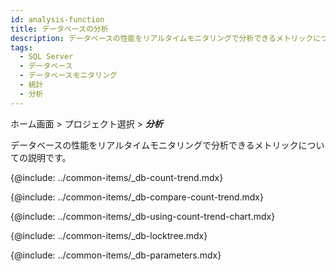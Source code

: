 ```yaml
---
id: analysis-function
title: データベースの分析
description: データベースの性能をリアルタイムモニタリングで分析できるメトリックについての説明です。
tags:
  - SQL Server
  - データベース
  - データベースモニタリング
  - 統計
  - 分析
---
```


ホーム画面 > プロジェクト選択 > **_分析_**

データベースの性能をリアルタイムモニタリングで分析できるメトリックについての説明です。

{@include: ../common-items/_db-count-trend.mdx} 

{@include: ../common-items/_db-compare-count-trend.mdx}

{@include: ../common-items/_db-using-count-trend-chart.mdx}

{@include: ../common-items/_db-locktree.mdx}

<!-- oracle, tibero -->

<!-- {@include: ../common-items/_db-parallel-query-tree.mdx} -->

{@include: ../common-items/_db-parameters.mdx}
